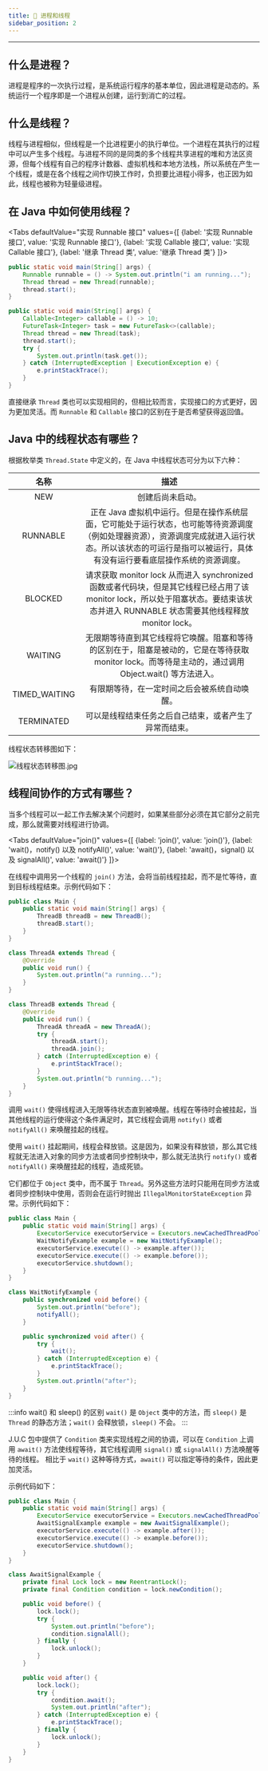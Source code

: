 ```yaml
---
title: 🙉 进程和线程
sidebar_position: 2
---
```



----

## 什么是进程？

进程是程序的一次执行过程，是系统运行程序的基本单位，因此进程是动态的。系统运行一个程序即是一个进程从创建，运行到消亡的过程。

## 什么是线程？
线程与进程相似，但线程是一个比进程更小的执行单位。一个进程在其执行的过程中可以产生多个线程。与进程不同的是同类的多个线程共享进程的堆和方法区资源，但每个线程有自己的程序计数器、虚拟机栈和本地方法栈，所以系统在产生一个线程，或是在各个线程之间作切换工作时，负担要比进程小得多，也正因为如此，线程也被称为轻量级进程。

## 在 Java 中如何使用线程？

<Tabs
    defaultValue="实现 Runnable 接口"
    values={[
        {label: '实现 Runnable 接口', value: '实现 Runnable 接口'},
        {label: '实现 Callable 接口', value: '实现 Callable 接口'},
        {label: '继承 Thread 类', value: '继承 Thread 类'}
]}>

<TabItem value="实现 Runnable 接口">

```java
public static void main(String[] args) {
    Runnable runnable = () -> System.out.println("i am running...");
    Thread thread = new Thread(runnable);
    thread.start();
}
```

</TabItem>

<TabItem value="实现 Callable 接口">

```java
public static void main(String[] args) {
    Callable<Integer> callable = () -> 10;
    FutureTask<Integer> task = new FutureTask<>(callable);
    Thread thread = new Thread(task);
    thread.start();
    try {
        System.out.println(task.get());
    } catch (InterruptedException | ExecutionException e) {
        e.printStackTrace();
    }
}
```

</TabItem>

<TabItem value="继承 Thread 类">

直接继承 `Thread` 类也可以实现相同的，但相比较而言，实现接口的方式更好，因为更加灵活。而 `Runnable` 和 `Callable` 接口的区别在于是否希望获得返回值。

</TabItem>

</Tabs>

## Java 中的线程状态有哪些？

根据枚举类 `Thread.State` 中定义的，在 Java 中线程状态可分为以下六种：

| 名称 | 描述 |
| :---: | :---: |
| NEW | 创建后尚未启动。 |
| RUNNABLE | 正在 Java 虚拟机中运行。但是在操作系统层面，它可能处于运行状态，也可能等待资源调度（例如处理器资源），资源调度完成就进入运行状态。所以该状态的可运行是指可以被运行，具体有没有运行要看底层操作系统的资源调度。 |
| BLOCKED | 请求获取 monitor lock 从而进入 synchronized 函数或者代码块，但是其它线程已经占用了该 monitor lock，所以处于阻塞状态。要结束该状态并进入 RUNNABLE 状态需要其他线程释放 monitor lock。 |
| WAITING | 无限期等待直到其它线程将它唤醒。阻塞和等待的区别在于，阻塞是被动的，它是在等待获取 monitor lock。而等待是主动的，通过调用 Object.wait() 等方法进入。 |
| TIMED_WAITING | 有限期等待，在一定时间之后会被系统自动唤醒。 |
| TERMINATED | 可以是线程结束任务之后自己结束，或者产生了异常而结束。 |

线程状态转移图如下：

![线程状态转移图.jpg](https://i.loli.net/2021/07/30/1bXQPKWUMCN7HVh.png)

## 线程间协作的方式有哪些？

当多个线程可以一起工作去解决某个问题时，如果某些部分必须在其它部分之前完成，那么就需要对线程进行协调。

<Tabs
    defaultValue="join()"
    values={[
        {label: 'join()', value: 'join()'},
        {label: 'wait()，notify() 以及 notifyAll()', value: 'wait()'},
        {label: 'await()，signal() 以及 signalAll()', value: 'await()'}
]}>

<TabItem value="join()">

在线程中调用另一个线程的 `join()` 方法，会将当前线程挂起，而不是忙等待，直到目标线程结束。示例代码如下：

```java
public class Main {
    public static void main(String[] args) {
        ThreadB threadB = new ThreadB();
        threadB.start();
    }
}

class ThreadA extends Thread {
    @Override
    public void run() {
        System.out.println("a running...");
    }
}

class ThreadB extends Thread {
    @Override
    public void run() {
        ThreadA threadA = new ThreadA();
        try {
            threadA.start();
            threadA.join();
        } catch (InterruptedException e) {
            e.printStackTrace();
        }
        System.out.println("b running...");
    }
}
```

</TabItem>

<TabItem value="wait()">

调用 `wait()` 使得线程进入无限等待状态直到被唤醒。线程在等待时会被挂起，当其他线程的运行使得这个条件满足时，其它线程会调用 `notify()` 或者 `notifyAll()` 来唤醒挂起的线程。

使用 `wait()` 挂起期间，线程会释放锁。这是因为，如果没有释放锁，那么其它线程就无法进入对象的同步方法或者同步控制块中，那么就无法执行 `notify()` 或者 `notifyAll()` 来唤醒挂起的线程，造成死锁。

它们都位于 `Object` 类中，而不属于 `Thread`。另外这些方法时只能用在同步方法或者同步控制块中使用，否则会在运行时抛出 `IllegalMonitorStateException` 异常。示例代码如下：

```java
public class Main {
    public static void main(String[] args) {
        ExecutorService executorService = Executors.newCachedThreadPool();
        WaitNotifyExample example = new WaitNotifyExample();
        executorService.execute(() -> example.after());
        executorService.execute(() -> example.before());
        executorService.shutdown();
    }
}

class WaitNotifyExample {
    public synchronized void before() {
        System.out.println("before");
        notifyAll();
    }

    public synchronized void after() {
        try {
            wait();
        } catch (InterruptedException e) {
            e.printStackTrace();
        }
        System.out.println("after");
    }
}
```

:::info wait() 和 sleep() 的区别
`wait()` 是 `Object` 类中的方法，而 `sleep()` 是 `Thread` 的静态方法；`wait()` 会释放锁，`sleep()` 不会。
:::

</TabItem>

<TabItem value="await()">

J.U.C 包中提供了 `Condition` 类来实现线程之间的协调，可以在 `Condition` 上调用 `await()` 方法使线程等待，其它线程调用 `signal()` 或 `signalAll()` 方法唤醒等待的线程。
相比于 `wait()` 这种等待方式，`await()` 可以指定等待的条件，因此更加灵活。

示例代码如下：

```java
public class Main {
    public static void main(String[] args) {
        ExecutorService executorService = Executors.newCachedThreadPool();
        AwaitSignalExample example = new AwaitSignalExample();
        executorService.execute(() -> example.after());
        executorService.execute(() -> example.before());
        executorService.shutdown();
    }
}

class AwaitSignalExample {
    private final Lock lock = new ReentrantLock();
    private final Condition condition = lock.newCondition();

    public void before() {
        lock.lock();
        try {
            System.out.println("before");
            condition.signalAll();
        } finally {
            lock.unlock();
        }
    }

    public void after() {
        lock.lock();
        try {
            condition.await();
            System.out.println("after");
        } catch (InterruptedException e) {
            e.printStackTrace();
        } finally {
            lock.unlock();
        }
    }
}
```

</TabItem>

</Tabs>
